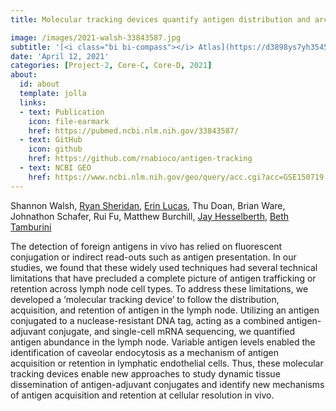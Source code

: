 ```yaml
---
title: Molecular tracking devices quantify antigen distribution and archiving in the murine lymph node

image: /images/2021-walsh-33843587.jpg
subtitle: '[<i class="bi bi-compass"></i> Atlas](https://d3898ys7yh3545.cloudfront.net/){.link-box-large}'
date: 'April 12, 2021'
categories: [Project-2, Core-C, Core-D, 2021]
about:
  id: about
  template: jolla
  links:
  - text: Publication
    icon: file-earmark
    href: https://pubmed.ncbi.nlm.nih.gov/33843587/
  - text: GitHub
    icon: github
    href: https://github.com/rnabioco/antigen-tracking
  - text: NCBI GEO
    href: https://www.ncbi.nlm.nih.gov/geo/query/acc.cgi?acc=GSE150719
---
```


Shannon Walsh, [Ryan Sheridan](https://orcid.org/0000-0003-4012-3147), [Erin Lucas](http://orcid.org/0000-0001-7705-2069), Thu Doan, Brian Ware, Johnathon Schafer, Rui Fu, Matthew Burchill, [Jay Hesselberth](https://scholar.google.com/citations?user=EnOmNEYAAAAJ), [Beth Tamburini](https://orcid.org/0000-0003-1991-231X)

The detection of foreign antigens in vivo has relied on fluorescent conjugation or indirect read-outs such as antigen presentation. In our studies, we found that these widely used techniques had several technical limitations that have precluded a complete picture of antigen trafficking or retention across lymph node cell types. To address these limitations, we developed a 'molecular tracking device' to follow the distribution, acquisition, and retention of antigen in the lymph node. Utilizing an antigen conjugated to a nuclease-resistant DNA tag, acting as a combined antigen-adjuvant conjugate, and single-cell mRNA sequencing, we quantified antigen abundance in the lymph node. Variable antigen levels enabled the identification of caveolar endocytosis as a mechanism of antigen acquisition or retention in lymphatic endothelial cells. Thus, these molecular tracking devices enable new approaches to study dynamic tissue dissemination of antigen-adjuvant conjugates and identify new mechanisms of antigen acquisition and retention at cellular resolution in vivo.
